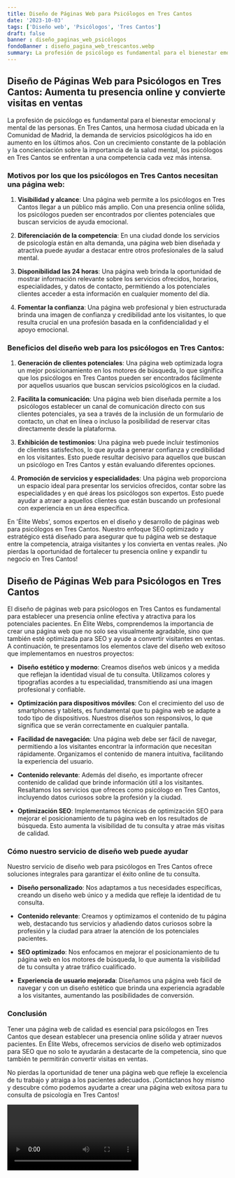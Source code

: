 ```yaml
---
title: Diseño de Páginas Web para Psicólogos en Tres Cantos
date: '2023-10-03'
tags: ['Diseño web', 'Psicólogos', 'Tres Cantos']
draft: false
banner : diseño_paginas_web_psicólogos
fondoBanner : diseño_pagina_web_trescantos.webp
summary: La profesión de psicólogo es fundamental para el bienestar emocional y mental de las personas. En Tres Cantos, una hermosa ciudad ubicada en la Comunidad de Madrid, la demanda de servicios psicológicos ha ido en aumento en los últimos años. Con un crecimiento constante de la población y la concienciación sobre la importancia de la salud mental, los psicólogos en Tres Cantos se enfrentan a una competencia cada vez más intensa.
---
```


## Diseño de Páginas Web para Psicólogos en Tres Cantos: Aumenta tu presencia online y convierte visitas en ventas

La profesión de psicólogo es fundamental para el bienestar emocional y mental de las personas. En Tres Cantos, una hermosa ciudad ubicada en la Comunidad de Madrid, la demanda de servicios psicológicos ha ido en aumento en los últimos años. Con un crecimiento constante de la población y la concienciación sobre la importancia de la salud mental, los psicólogos en Tres Cantos se enfrentan a una competencia cada vez más intensa.

### Motivos por los que los psicólogos en Tres Cantos necesitan una página web:

1. **Visibilidad y alcance**: Una página web permite a los psicólogos en Tres Cantos llegar a un público más amplio. Con una presencia online sólida, los psicólogos pueden ser encontrados por clientes potenciales que buscan servicios de ayuda emocional.

2. **Diferenciación de la competencia**: En una ciudad donde los servicios de psicología están en alta demanda, una página web bien diseñada y atractiva puede ayudar a destacar entre otros profesionales de la salud mental.

3. **Disponibilidad las 24 horas**: Una página web brinda la oportunidad de mostrar información relevante sobre los servicios ofrecidos, horarios, especialidades, y datos de contacto, permitiendo a los potenciales clientes acceder a esta información en cualquier momento del día.

4. **Fomentar la confianza**: Una página web profesional y bien estructurada brinda una imagen de confianza y credibilidad ante los visitantes, lo que resulta crucial en una profesión basada en la confidencialidad y el apoyo emocional.

### Beneficios del diseño web para los psicólogos en Tres Cantos:

1. **Generación de clientes potenciales**: Una página web optimizada logra un mejor posicionamiento en los motores de búsqueda, lo que significa que los psicólogos en Tres Cantos pueden ser encontrados fácilmente por aquellos usuarios que buscan servicios psicológicos en la ciudad.

2. **Facilita la comunicación**: Una página web bien diseñada permite a los psicólogos establecer un canal de comunicación directo con sus clientes potenciales, ya sea a través de la inclusión de un formulario de contacto, un chat en línea o incluso la posibilidad de reservar citas directamente desde la plataforma.

3. **Exhibición de testimonios**: Una página web puede incluir testimonios de clientes satisfechos, lo que ayuda a generar confianza y credibilidad en los visitantes. Esto puede resultar decisivo para aquellos que buscan un psicólogo en Tres Cantos y están evaluando diferentes opciones.

4. **Promoción de servicios y especialidades**: Una página web proporciona un espacio ideal para presentar los servicios ofrecidos, contar sobre las especialidades y en qué áreas los psicólogos son expertos. Esto puede ayudar a atraer a aquellos clientes que están buscando un profesional con experiencia en un área específica.

En 'Élite Webs', somos expertos en el diseño y desarrollo de páginas web para psicólogos en Tres Cantos. Nuestro enfoque SEO optimizado y estratégico está diseñado para asegurar que tu página web se destaque entre la competencia, atraiga visitantes y los convierta en ventas reales. ¡No pierdas la oportunidad de fortalecer tu presencia online y expandir tu negocio en Tres Cantos!

<GifSeo />

<Cta />

## Diseño de Páginas Web para Psicólogos en Tres Cantos

El diseño de páginas web para psicólogos en Tres Cantos es fundamental para establecer una presencia online efectiva y atractiva para los potenciales pacientes. En Élite Webs, comprendemos la importancia de crear una página web que no solo sea visualmente agradable, sino que también esté optimizada para SEO y ayude a convertir visitantes en ventas. A continuación, te presentamos los elementos clave del diseño web exitoso que implementamos en nuestros proyectos:

- **Diseño estético y moderno**: Creamos diseños web únicos y a medida que reflejan la identidad visual de tu consulta. Utilizamos colores y tipografías acordes a tu especialidad, transmitiendo así una imagen profesional y confiable.

- **Optimización para dispositivos móviles**: Con el crecimiento del uso de smartphones y tablets, es fundamental que tu página web se adapte a todo tipo de dispositivos. Nuestros diseños son responsivos, lo que significa que se verán correctamente en cualquier pantalla.

- **Facilidad de navegación**: Una página web debe ser fácil de navegar, permitiendo a los visitantes encontrar la información que necesitan rápidamente. Organizamos el contenido de manera intuitiva, facilitando la experiencia del usuario.

- **Contenido relevante**: Además del diseño, es importante ofrecer contenido de calidad que brinde información útil a los visitantes. Resaltamos los servicios que ofreces como psicólogo en Tres Cantos, incluyendo datos curiosos sobre la profesión y la ciudad.

- **Optimización SEO**: Implementamos técnicas de optimización SEO para mejorar el posicionamiento de tu página web en los resultados de búsqueda. Esto aumenta la visibilidad de tu consulta y atrae más visitas de calidad.

### Cómo nuestro servicio de diseño web puede ayudar

Nuestro servicio de diseño web para psicólogos en Tres Cantos ofrece soluciones integrales para garantizar el éxito online de tu consulta.

- **Diseño personalizado**: Nos adaptamos a tus necesidades específicas, creando un diseño web único y a medida que refleje la identidad de tu consulta.

- **Contenido relevante**: Creamos y optimizamos el contenido de tu página web, destacando tus servicios y añadiendo datos curiosos sobre la profesión y la ciudad para atraer la atención de los potenciales pacientes.

- **SEO optimizado**: Nos enfocamos en mejorar el posicionamiento de tu página web en los motores de búsqueda, lo que aumenta la visibilidad de tu consulta y atrae tráfico cualificado.

- **Experiencia de usuario mejorada**: Diseñamos una página web fácil de navegar y con un diseño estético que brinda una experiencia agradable a los visitantes, aumentando las posibilidades de conversión.

### Conclusión

Tener una página web de calidad es esencial para psicólogos en Tres Cantos que desean establecer una presencia online sólida y atraer nuevos pacientes. En Élite Webs, ofrecemos servicios de diseño web optimizados para SEO que no solo te ayudarán a destacarte de la competencia, sino que también te permitirán convertir visitas en ventas.

No pierdas la oportunidad de tener una página web que refleje la excelencia de tu trabajo y atraiga a los pacientes adecuados. ¡Contáctanos hoy mismo y descubre cómo podemos ayudarte a crear una página web exitosa para tu consulta de psicología en Tres Cantos!

<Video />

<CtaBot job='Psicólogos' city='Tres Cantos'/>

<Gmaps query='Tres Cantos+españa+maps' />